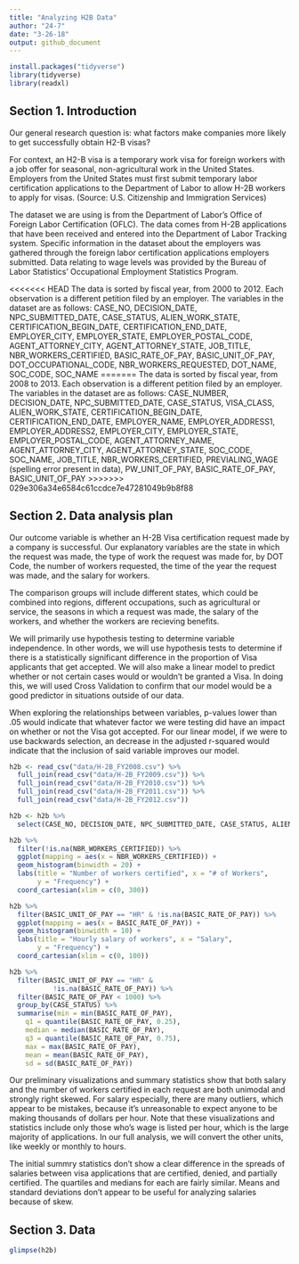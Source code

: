 ```yaml
---
title: "Analyzing H2B Data"
author: "24-7"
date: "3-26-18"
output: github_document
---
```


```r
install.packages("tidyverse")
library(tidyverse)
library(readxl)
```


## Section 1. Introduction

Our general research question is: what factors make companies more likely to get successfully obtain H2-B visas? 

For context, an H2-B visa is a temporary work visa for foreign workers with a job offer for seasonal, non-agricultural work in the United States. Employers from the United States must first submit temporary labor certification applications to the Department of Labor to allow H-2B workers to apply for visas. (Source: U.S. Citizenship and Immigration Services)

The dataset we are using is from the Department of Labor's Office of Foreign Labor Certification (OFLC). The data comes from H-2B applications that have been received and entered into the Department of Labor Tracking system. Specific information in the dataset about the employers was gathered through the foreign labor certification applications employers submitted. Data relating to wage levels was provided by the Bureau of Labor Statistics' Occupational Employment Statistics Program. 

<<<<<<< HEAD
The data is sorted by fiscal year, from 2000 to 2012. Each observation is a different petition filed by an employer. The variables in the dataset are as follows: CASE_NO, DECISION_DATE, NPC_SUBMITTED_DATE, CASE_STATUS, ALIEN_WORK_STATE, CERTIFICATION_BEGIN_DATE, CERTIFICATION_END_DATE, EMPLOYER_CITY, EMPLOYER_STATE, EMPLOYER_POSTAL_CODE, AGENT_ATTORNEY_CITY, AGENT_ATTORNEY_STATE, JOB_TITLE, NBR_WORKERS_CERTIFIED, BASIC_RATE_OF_PAY, BASIC_UNIT_OF_PAY, DOT_OCCUPATIONAL_CODE, NBR_WORKERS_REQUESTED, DOT_NAME, SOC_CODE, SOC_NAME
=======
The data is sorted by fiscal year, from 2008 to 2013. Each observation is a different petition filed by an employer. The variables in the dataset are as follows: CASE_NUMBER, DECISION_DATE, NPC_SUBMITTED_DATE, CASE_STATUS, VISA_CLASS, ALIEN_WORK_STATE, CERTIFICATION_BEGIN_DATE, CERTIFICATION_END_DATE, EMPLOYER_NAME, EMPLOYER_ADDRESS1, EMPLOYER_ADDRESS2, EMPLOYER_CITY, EMPLOYER_STATE, EMPLOYER_POSTAL_CODE, AGENT_ATTORNEY_NAME, AGENT_ATTORNEY_CITY, AGENT_ATTORNEY_STATE, SOC_CODE, SOC_NAME, JOB_TITLE, NBR_WORKERS_CERTIFIED, PREVIALING_WAGE (spelling error present in data), PW_UNIT_OF_PAY, BASIC_RATE_OF_PAY, BASIC_UNIT_OF_PAY
>>>>>>> 029e306a34e6584c61ccdce7e47281049b9b8f88

## Section 2. Data analysis plan

Our outcome variable is whether an H-2B Visa certification request made by a company is successful. Our explanatory variables are the state in which the request was made, the type of work the request was made for, by DOT Code, the number of workers requested, the time of the year the request was made, and the salary for workers. 

The comparison groups will include different states, which could be combined into regions, different occupations, such as agricultural or service, the seasons in which a request was made, the salary of the workers, and whether the workers are recieving benefits. 

We will primarily use hypothesis testing to determine variable independence. In other words, we will use hypothesis tests to determine if there is a statistically significant difference in the proportion of Visa applicants that get accepted. We will also make a linear model to predict whether or not certain cases would or wouldn't be granted a Visa. In doing this, we will used Cross Validation to confirm that our model would be a good predictor in situations outside of our data. 

When exploring the relationships between variables, p-values lower than .05 would indicate that whatever factor we were testing did have an impact on whether or not the Visa got accepted. For our linear model, if we were to use backwards selection, an decrease in the adjusted r-squared would indicate that the inclusion of said variable improves our model. 

```r
h2b <- read_csv("data/H-2B_FY2008.csv") %>%
  full_join(read_csv("data/H-2B_FY2009.csv")) %>%
  full_join(read_csv("data/H-2B_FY2010.csv")) %>%
  full_join(read_csv("data/H-2B_FY2011.csv")) %>%
  full_join(read_csv("data/H-2B_FY2012.csv")) 

h2b <- h2b %>%
  select(CASE_NO, DECISION_DATE, NPC_SUBMITTED_DATE, CASE_STATUS, ALIEN_WORK_STATE, CERTIFICATION_BEGIN_DATE, CERTIFICATION_END_DATE, EMPLOYER_CITY, EMPLOYER_STATE, EMPLOYER_POSTAL_CODE, AGENT_ATTORNEY_CITY, AGENT_ATTORNEY_STATE, JOB_TITLE, NBR_WORKERS_CERTIFIED, BASIC_RATE_OF_PAY, BASIC_UNIT_OF_PAY, DOT_OCCUPATIONAL_CODE, NBR_WORKERS_REQUESTED, DOT_NAME, SOC_CODE, SOC_NAME)
```

```r
h2b %>%
  filter(!is.na(NBR_WORKERS_CERTIFIED)) %>%
  ggplot(mapping = aes(x = NBR_WORKERS_CERTIFIED)) +
  geom_histogram(binwidth = 20) +
  labs(title = "Number of workers certified", x = "# of Workers",
       y = "Frequency") +
  coord_cartesian(xlim = c(0, 300))
```

```r
h2b %>%
  filter(BASIC_UNIT_OF_PAY == "HR" & !is.na(BASIC_RATE_OF_PAY)) %>%
  ggplot(mapping = aes(x = BASIC_RATE_OF_PAY)) +
  geom_histogram(binwidth = 10) +
  labs(title = "Hourly salary of workers", x = "Salary",
       y = "Frequency") +
  coord_cartesian(xlim = c(0, 100))
```

```r
h2b %>%
  filter(BASIC_UNIT_OF_PAY == "HR" & 
           !is.na(BASIC_RATE_OF_PAY)) %>%
  filter(BASIC_RATE_OF_PAY < 1000) %>%
  group_by(CASE_STATUS) %>%
  summarise(min = min(BASIC_RATE_OF_PAY),
    q1 = quantile(BASIC_RATE_OF_PAY, 0.25),
    median = median(BASIC_RATE_OF_PAY),
    q3 = quantile(BASIC_RATE_OF_PAY, 0.75),
    max = max(BASIC_RATE_OF_PAY),
    mean = mean(BASIC_RATE_OF_PAY),
    sd = sd(BASIC_RATE_OF_PAY))
```

Our preliminary visualizations and summary statistics show that both salary and the number of workers certified in each request are both unimodal and strongly right skewed. For salary especially, there are many outliers, which appear to be mistakes, because it's unreasonable to expect anyone to be making thousands of dollars per hour. Note that these visualizations and statistics include only those who's wage is listed per hour, which is the large majority of applications. In our full analysis, we will convert the other units, like weekly or monthly to hours.

The initial summry statistics don't show a clear difference in the spreads of salaries between visa applications that are certified, denied, and partially certified. The quartiles and medians for each are fairly similar. Means and standard deviations don't appear to be useful for analyzing salaries because of skew. 

## Section 3. Data
```r
glimpse(h2b)
```

